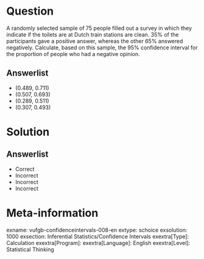 Question
========
  
A randomly selected sample of 75 people filled out a survey in which they indicate if the toilets are at Dutch train stations are clean. 35% of the
participants gave a positive answer, whereas the other 65% answered negatively. Calculate, based on this sample, the 95% confidence interval for
the proportion of people who had a negative opinion.


Answerlist
----------
* (0.489,   0.711)
* (0.507,   0.693)
* (0.289,   0.511)
* (0.307,   0.493)

Solution
========
  
Answerlist
----------
* Correct
* Incorrect
* Incorrect
* Incorrect

Meta-information
================
  
exname: vufgb-confidenceintervals-008-en
extype: schoice
exsolution: 1000
exsection: Inferential Statistics/Confidence Intervals
exextra[Type]: Calculation
exextra[Program]: 
  exextra[Language]: English
exextra[Level]: Statistical Thinking
